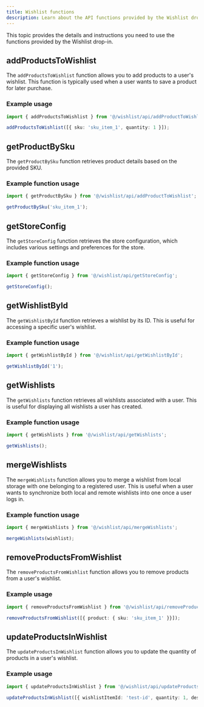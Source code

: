 ```yaml
---
title: Wishlist functions
description: Learn about the API functions provided by the Wishlist drop-in.
---
```



This topic provides the details and instructions you need to use the functions provided by the Wishlist drop-in.

## addProductsToWishlist

The `addProductsToWishlist` function allows you to add products to a user's wishlist.
This function is typically used when a user wants to save a product for later purchase.

### Example usage

```typescript
import { addProductsToWishlist } from '@/wishlist/api/addProductToWishlist';

addProductsToWishlist([{ sku: 'sku_item_1', quantity: 1 }]);
```

## getProductBySku

The `getProductBySku` function retrieves product details based on the provided SKU.

### Example function usage

```typescript
import { getProductBySku } from '@/wishlist/api/addProductToWishlist';

getProductBySku('sku_item_1');
```

## getStoreConfig

The `getStoreConfig` function retrieves the store configuration, which includes various settings and preferences for the store.

### Example function usage

```typescript
import { getStoreConfig } from '@/wishlist/api/getStoreConfig';

getStoreConfig();
```

## getWishlistById

The `getWishlistById` function retrieves a wishlist by its ID. This is useful for accessing a specific user's wishlist.

### Example function usage

```typescript
import { getWishlistById } from '@/wishlist/api/getWishlistById';

getWishlistById('1');
```

## getWishlists

The `getWishlists` function retrieves all wishlists associated with a user. This is useful for displaying all wishlists a user has created.

### Example function usage

```typescript
import { getWishlists } from '@/wishlist/api/getWishlists';

getWishlists();
```

## mergeWishlists

The `mergeWishlists` function allows you to merge a wishlist from local storage with one belonging to a registered user.
This is useful when a user wants to synchronize both local and remote wishlists into one once a user logs in.

### Example function usage

```typescript
import { mergeWishlists } from '@/wishlist/api/mergeWishlists';

mergeWishlists(wishlist);
```

## removeProductsFromWishlist

The `removeProductsFromWishlist` function allows you to remove products from a user's wishlist.

### Example usage

```typescript
import { removeProductsFromWishlist } from '@/wishlist/api/removeProductsFromWishlist';

removeProductsFromWishlist([{ product: { sku: 'sku_item_1' }}]);
```

## updateProductsInWishlist

The `updateProductsInWishlist` function allows you to update the quantity of products in a user's wishlist.

### Example usage

```typescript
import { updateProductsInWishlist } from '@/wishlist/api/updateProductsInWishlist';

updateProductsInWishlist([{ wishlistItemId: 'test-id', quantity: 1, description: 'Lorem ipsum' }]);
```
